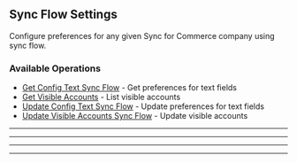 
## Sync Flow Settings
Configure preferences for any given Sync for Commerce company using sync flow.

### Available Operations

* [Get Config Text Sync Flow](//sync_flow_settings/get_config_text_sync_flow) - Get preferences for text fields
* [Get Visible Accounts](//sync_flow_settings/get_visible_accounts) - List visible accounts
* [Update Config Text Sync Flow](//sync_flow_settings/update_config_text_sync_flow) - Update preferences for text fields
* [Update Visible Accounts Sync Flow](//sync_flow_settings/update_visible_accounts_sync_flow) - Update visible accounts

---
<GetConfigTextSyncFlow />

---
<GetVisibleAccounts />

---
<UpdateConfigTextSyncFlow />

---
<UpdateVisibleAccountsSyncFlow />
